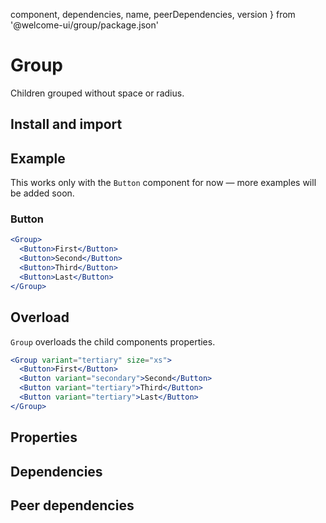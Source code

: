 
  component,
  dependencies,
  name,
  peerDependencies,
  version
} from '@welcome-ui/group/package.json'
# Group
<tagversion version={version} name={name} />

Children grouped without space or radius.

## Install and import

<usage component={component} name={name} peerDependencies={peerDependencies} />

## Example

This works only with the `Button` component for now — more examples will be added soon.

### Button

```jsx
<Group>
  <Button>First</Button>
  <Button>Second</Button>
  <Button>Third</Button>
  <Button>Last</Button>
</Group>
```

## Overload

`Group` overloads the child components properties.

```jsx
<Group variant="tertiary" size="xs">
  <Button>First</Button>
  <Button variant="secondary">Second</Button>
  <Button variant="tertiary">Third</Button>
  <Button variant="tertiary">Last</Button>
</Group>
```

## Properties

<props of="Group" propTypes={props.propTypes} />

## Dependencies

<dependencies dependencies={dependencies} />

## Peer dependencies

<dependencies dependencies={peerDependencies} />
